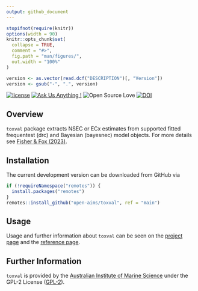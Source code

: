 ---
output: github_document
---

<!-- README.md is generated from README.Rmd. Please edit that file -->

```{r, include = FALSE}
stopifnot(require(knitr))
options(width = 90)
knitr::opts_chunk$set(
  collapse = TRUE,
  comment = "#>",
  fig.path = "man/figures/",
  out.width = "100%"
)
```

```{r, echo = FALSE}
version <- as.vector(read.dcf("DESCRIPTION")[, "Version"])
version <- gsub("-", ".", version)
```

[![license](https://img.shields.io/badge/license-GPL--2-lightgrey.svg)](https://choosealicense.com/)
[![Ask Us Anything
\!](https://img.shields.io/badge/Ask%20us-anything-1abc9c.svg)](https://github.com/open-AIMS/toxval/issues/new)
![Open Source
Love](https://badges.frapsoft.com/os/v2/open-source.svg?v=103)
[![DOI](https://zenodo.org/badge/760193848.svg)](https://zenodo.org/doi/10.5281/zenodo.12753573)
<!-- badges: end -->

## Overview 

`toxval` package extracts NSEC or ECx estimates from supported fitted frequentest (drc) and Bayesian (bayesnec) model objects. For more details see [Fisher & Fox (2023)](https://doi.org/10.1002/etc.5610).

## Installation

The current development version can be downloaded from GitHub via

```{r eval=FALSE}
if (!requireNamespace("remotes")) {
  install.packages("remotes")
}
remotes::install_github("open-aims/toxval", ref = "main")
```

## Usage

Usage and further information about `toxval` can be seen on the [project
page](https://open-aims.github.io/toxval/) and the
[reference page](https://open-aims.github.io/toxval/reference/).

## Further Information

`toxval` is provided by the
[Australian Institute of Marine Science](https://www.aims.gov.au) under the
GPL-2 License ([GPL-2](https://opensource.org/license/gpl-2-0/)).
